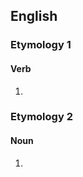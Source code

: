 ==English==

===Etymology 1===

====Verb====
{{head|en|verb form}}

# {{en-third-person singular of|ooze}}

===Etymology 2===

====Noun====
{{head|en|noun form}}

# {{plural of|en|ooze}}